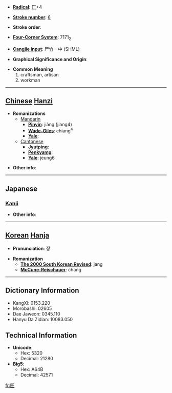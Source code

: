 * '''[[Wiktionary:Chinese radical index| Radical]]''': [[Wiktionary:Chinese radical index 匚|匚]]+4

* '''[[Wiktionary:Chinese total strokes index|Stroke number]]''': [[Wiktionary:Chinese total strokes index 6|6]]

* '''Stroke order''': 

* '''[[Wiktionary:Chinese four corner index|Four-Corner System]]''': 7171<sub>2</sub>

* '''[[Wiktionary:Chinese Cangjie index|Cangjie input]]''': 尸竹一中 (SHML)

* '''Graphical Significance and Origin''': 

* '''Common Meaning'''
*#craftsman, artisan
*# workman


----

== [[Chinese]] [[Hanzi]] ==

* '''Romanizations'''
** [[Mandarin]]
*** '''[[Pinyin]]''': jiàng (jiang4)
*** '''[[Wade-Giles]]''': chiang<sup>4</sup>
*** '''[[Yale]]''': 
**[[Cantonese]]
***'''[[Jyutping]]''':
***'''[[Penkyamp]]''': 
***'''[[Yale]]''': jeung6

* '''Other info''': 

----

==Japanese==
===[[Kanji]]===
{{kanji|on readings=[[しょう]] (shō)|kun readings=[[たくみ]] (takumi)}}

* '''Other info''':  

----

== [[Korean]] [[Hanja]] ==

* '''Pronunciation''': 장

* '''Romanization'''
** '''[[The 2000 South Korean Revised Romanization|The 2000 South Korean Revised]]''': jang
** '''[[McCune-Reischauer]]''': chang

----

== Dictionary Information ==

* KangXi: 0153.220
* Morobashi: 02605
* Dae Jaweon: 0345.110
* Hanyu Da Zidian: 10083.050

== Technical Information ==

* '''Unicode''':
** Hex: 5320
** Decimal: 21280
* '''Big5''':
** Hex: A64B
** Decimal: 42571

[[fr:匠]]